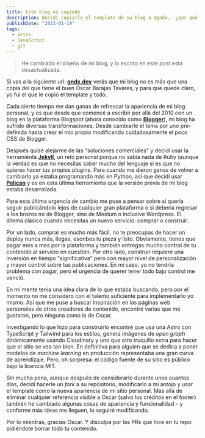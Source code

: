 ```yaml
---
title: Este blog es copiado
description: Decidí copiarle el template de su blog a @gndx,  ¿por qué?
publishDate: "2023-01-19"
tags:
  - astro
  - JavaScript
  - git
---
```


 > He cambiado el diseño de mi blog, y lo escrito en este post está desactualizada.

Si vas a la siguiente url: **[gndx.dev](https://gndx.dev/)** verás que mi blog no es más que una copia del que tiene el buen Oscar Barajas Tavares, y para que quede claro, yo fui el que le copió el template y todo.

Cada cierto tiempo me dan ganas de refrescar la apariencia de mi blog personal, y es que desde que comencé a escribir por allá del 2010 con un blog en la plataforma Blogspot (ahora conocido como **[Blogger](https://www.blogger.com/)**), mi blog ha sufrido diversas transformaciones. Desde cambiarle el tema por uno pre-definido hasta crear el mío propio modificando cuidadosamente el poco CSS de Blogger.

Después quise alejarme de las "soluciones comerciales" y decidí usar la herramienta **[Jekyll](https://jekyllrb.com/)**, un reto personal porque no sabía nada de Ruby (aunque la verdad es que no necesitas saber mucho del lenguaje si es que no quieres hacer tus propios plugins. Para cuando me dieron ganas de volver a cambiarlo ya estaba programando más en Python, así que decidí usar **[Pelican](https://getpelican.com/)** y es en esta última herramienta que la versión previa de mi blog estaba desarrollada.

Para esta última urgencia de cambio me puse a pensar sobre si quería seguir publicándolo lejos de cualquier gran plataforma o si debería regresar a los brazos no de Blogger, sino de Medium o inclusive Wordpress. El dilema clásico cuando necesitas un nuevo servicio: comprar o construir.

Por un lado, comprar es mucho más fácil, no te preocupas de hacer un deploy nunca más, llegas, escribes tu pieza y listo. Obviamente, tienes que pagar mes a mes por la plataforma y también entregas mucho control de tu contenido al servicio en cuestión. Por otro lado, construir requiere una inversión en tiempo "significativa" pero con mayor nivel de personalización y mayor control sobre tus publicaciones. En mi caso, yo no tendría problema con pagar, pero el urgencia de querer tener todo bajo control me venció.

En mi mente tenía una idea clara de lo que estaba buscando, pero por el momento no me considero con el talento suficiente para implementarlo yo mismo. Así que me puse a buscar inspiración en las páginas web personales de otros creadores de contenido, encontré varias que me gustaron, pero ninguna como la de Oscar.

Investigando lo que hizo para construirlo encontré que usa una Astro con TypeScript y Tailwind para los estilos, genera imágenes de _open graph_ dinámicamente usando Cloudinary y uno que otro truquillo extra para hacer que el sitio se vea tan bien. En definitiva para alguien que se dedica a poner modelos de _machine learning_ en producción representaba una gran curva de aprendizaje. Pero, oh sorpresa: el código fuente de su sitio es público bajo la licencia MIT.

Sin mucha pena, aunque después de considerarlo durante unos cuantos días, decidí hacerle un _fork_ a su repositorio, modificarlo a mi antojo y usar el template como la nueva apariencia de mi sitio personal. Mas allá de eliminar cualquier referencia visible a Oscar (salvo los créditos en el footer) también he cambiado algunas cosas de apariencia y funcionalidad – y conforme más ideas me lleguen, lo seguiré modificando.

Por lo mientras, gracias Oscar. Y disculpa por las PRs que hice en tu repo pidiéndote borrar todo tu contenido.
